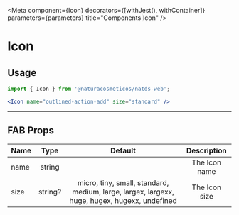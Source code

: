 


<Meta component={Icon} decorators={[withJest(), withContainer]} parameters={parameters} title="Components|Icon" />

# Icon

## Usage

<Preview>
  <Story name="Icon sizes">
    <ComponentWithLabel componentList={sizes} headingText={"Sizes"} itemsPerRow={9} />
  </Story>
</Preview>

```jsx highlight-line="2"
import { Icon } from '@naturacosmeticos/natds-web';

<Icon name="outlined-action-add" size="standard" />
```

---

## FAB Props

| Name           | Type           | Default                                                                                       | Description
| :--            | :-:            | :-:                                                                                           | :-:
| name           | string         |                                                                                               | The Icon name
| size           | string?        | micro, tiny, small, standard, medium, large, largex, largexx, huge, hugex, hugexx, undefined  | The Icon size
